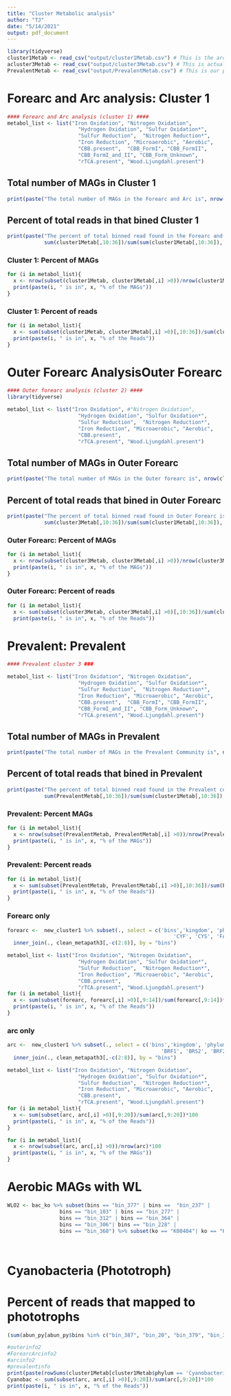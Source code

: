 ```yaml
---
title: "Cluster Metabolic analysis"
author: "TJ"
date: "5/14/2021"
output: pdf_document
---
```

```r
library(tidyverse)
cluster1Metab <- read_csv("output/cluster1Metab.csv") # This is the arc/forearc
acluster3Metab <- read_csv("output/cluster3Metab.csv") # This is actually cluster 2 (Outer Forearc)
PrevalentMetab <- read_csv("output/PrevalentMetab.csv") # This is our prevalent group
```


# Forearc and Arc analysis: Cluster 1
```r
#### Forearc and Arc analysis (cluster 1) ####
metabol_list <- list("Iron Oxidation", "Nitrogen Oxidation",
                       "Hydrogen Oxidation", "Sulfur Oxidation*", 
                       "Sulfur Reduction",  "Nitrogen Reduction*",
                       "Iron Reduction", "Microaerobic", "Aerobic",
                       "CBB.present",  "CBB_FormI", "CBB_FormII", 
                       "CBB_FormI_and_II", "CBB_Form_Unknown", 
                       "rTCA.present", "Wood.Ljungdahl.present")   
```

## Total number of MAGs in Cluster 1
```r
print(paste("The total number of MAGs in the Forearc and Arc is", nrow(cluster1Metab)))
```


## Percent of total reads in that bined Cluster 1
```r
print(paste("The percent of total binned read found in the Forearc and Arc is",
            sum(cluster1Metab[,10:36])/sum(sum(cluster1Metab[,10:36]), sum(cluster3Metab[,10:36]), sum(PrevalentMetab[,10:36]))*100, "%"))
```

### Cluster 1: Percent of MAGs
```r
for (i in metabol_list){
  x <- nrow(subset(cluster1Metab, cluster1Metab[,i] >0))/nrow(cluster1Metab)*100
  print(paste(i, " is in", x, "% of the MAGs"))
}
```


### Cluster 1: Percent of reads
```r
for (i in metabol_list){
  x <- sum(subset(cluster1Metab, cluster1Metab[,i] >0)[,10:36])/sum(cluster1Metab[,10:36])*100
  print(paste(i, " is in", x, "% of the Reads"))
}
```


# Outer Forearc AnalysisOuter Forearc
```r
#### Outer forearc analysis (cluster 2) ####
library(tidyverse)

metabol_list <- list("Iron Oxidation", #"Nitrogen Oxidation",
                       "Hydrogen Oxidation", "Sulfur Oxidation*", 
                       "Sulfur Reduction",  "Nitrogen Reduction*",
                       "Iron Reduction", "Microaerobic", "Aerobic",
                       "CBB.present",  
                       "rTCA.present", "Wood.Ljungdahl.present") 
```


## Total number of MAGs in Outer Forearc
```r
print(paste("The total number of MAGs in the Outer forearc is", nrow(cluster3Metab)))

```


## Percent of total reads that bined in Outer Forearc
```r
print(paste("The percent of total binned read found in Outer Forearc is",
            sum(cluster3Metab[,10:36])/sum(sum(cluster1Metab[,10:36]), sum(cluster3Metab[,10:36]), sum(PrevalentMetab[,10:36]))*100, "%"))
```


### Outer Forearc: Percent of MAGs
```r
for (i in metabol_list){
  x <- nrow(subset(cluster3Metab, cluster3Metab[,i] >0))/nrow(cluster3Metab)*100
  print(paste(i, " is in", x, "% of the MAGs"))
}


```


### Outer Forearc: Percent of reads
```r
for (i in metabol_list){
  x <- sum(subset(cluster3Metab, cluster3Metab[,i] >0)[,10:36])/sum(cluster3Metab[,10:36])*100
  print(paste(i, " is in", x, "% of the Reads"))

```


# Prevalent: Prevalent
```r
#### Prevalent cluster 3 ###

metabol_list <- list("Iron Oxidation", "Nitrogen Oxidation",
                       "Hydrogen Oxidation", "Sulfur Oxidation*", 
                       "Sulfur Reduction",  "Nitrogen Reduction*",
                       "Iron Reduction", "Microaerobic", "Aerobic",
                       "CBB.present",  "CBB_FormI", "CBB_FormII", 
                       "CBB_FormI_and_II", "CBB_Form_Unknown", 
                       "rTCA.present", "Wood.Ljungdahl.present") 
```

## Total number of MAGs in Prevalent
```r
print(paste("The total number of MAGs in the Prevalent Community is", nrow(PrevalentMetab)))

```


## Percent of total reads that bined in Prevalent
```r
print(paste("The percent of total binned read found in the Prevalent community is",
            sum(PrevalentMetab[,10:36])/sum(sum(cluster1Metab[,10:36]), sum(cluster3Metab[,10:36]), sum(PrevalentMetab[,10:36]))*100, "%"))

```


### Prevalent: Percent MAGs
```r
for (i in metabol_list){
  x <- nrow(subset(PrevalentMetab, PrevalentMetab[,i] >0))/nrow(PrevalentMetab)*100
  print(paste(i, " is in", x, "% of the MAGs"))
}
```


### Prevalent: Percent reads
```r
for (i in metabol_list){
  x <- sum(subset(PrevalentMetab, PrevalentMetab[,i] >0)[,10:36])/sum(PrevalentMetab[,10:36])*100
  print(paste(i, " is in", x, "% of the Reads"))
}


```


### Forearc only
```r
forearc <-  new_cluster1 %>% subset(., select = c('bins','kingdom', 'phylum', 'class', 'order', 'family', 'genus', 'species',
                                                      'CYF', 'CYS', 'FAS','SLF', 'MTF', 'SLS', 'cluster')) %>%
  inner_join(., clean_metapath3[,-c(2:8)], by = "bins")

```

```r
metabol_list <- list("Iron Oxidation", "Nitrogen Oxidation",
                       "Hydrogen Oxidation", "Sulfur Oxidation*", 
                       "Sulfur Reduction",  "Nitrogen Reduction*",
                       "Iron Reduction", "Microaerobic", "Aerobic",
                       "CBB.present",  
                       "rTCA.present", "Wood.Ljungdahl.present") 
for (i in metabol_list){
  x <- sum(subset(forearc, forearc[,i] >0)[,9:14])/sum(forearc[,9:14])*100
  print(paste(i, " is in", x, "% of the Reads"))
}
```

### arc only
```r
arc <-  new_cluster1 %>% subset(., select = c('bins','kingdom', 'phylum', 'class', 'order', 'family', 'genus', 'species', 'BQS', 'BQF',
                                                  'BRF1', 'BRS2', 'BRF2', 'BRS1', 'ETS', 'QNF', 'QNS', 'RVF', 'TCF', 'TCS')) %>%
  inner_join(., clean_metapath3[,-c(2:8)], by = "bins")

```

```r
metabol_list <- list("Iron Oxidation", "Nitrogen Oxidation",
                       "Hydrogen Oxidation", "Sulfur Oxidation*", 
                       "Sulfur Reduction",  "Nitrogen Reduction*",
                       "Iron Reduction", "Microaerobic", "Aerobic",
                       "CBB.present",  
                       "rTCA.present", "Wood.Ljungdahl.present") 
for (i in metabol_list){
  x <- sum(subset(arc, arc[,i] >0)[,9:20])/sum(arc[,9:20])*100
  print(paste(i, " is in", x, "% of the Reads"))
}
```

```r
for (i in metabol_list){
  x <- nrow(subset(arc, arc[,i] >0))/nrow(arc)*100
  print(paste(i, " is in", x, "% of the MAGs"))
}

```


########################
# Aerobic MAGs with WL #
########################

```r
WLO2 <- bac_ko %>% subset(bins == "bin_377" | bins ==  "bin_237" |
                 bins == "bin_103" | bins == "bin_277" | 
                 bins == "bin_312" | bins == "bin_364" | 
                 bins == "bin_306"| bins == "bin_228" |
                 bins == "bin_368") %>% subset(ko == "K00404"| ko == "K02298")




```


#####
# Cyanobacteria (Phototroph)
####
# Percent of reads that mapped to phototrophs
```r
(sum(abun_py[abun_py$bins %in% c("bin_387", "bin_20", "bin_379", "bin_317"),][,15:41]))/sum(abun_py[,15:41])*100
```


```r
#outerinfo2
#ForearcArcinfo2
#arcinfo2
#prevalentinfo
print(paste(rowSums(cluster1Metab[cluster1Metab$phylum == 'Cyanobacteriota',][,10:38], na.rm = TRUE)/sum(sum(cluster1Metab[,10:38]))*100, "%"))
Cyanobac <- sum(subset(arc, arc[,i] >0)[,9:20])/sum(arc[,9:20])*100
print(paste(i, " is in", x, "% of the Reads"))

```










